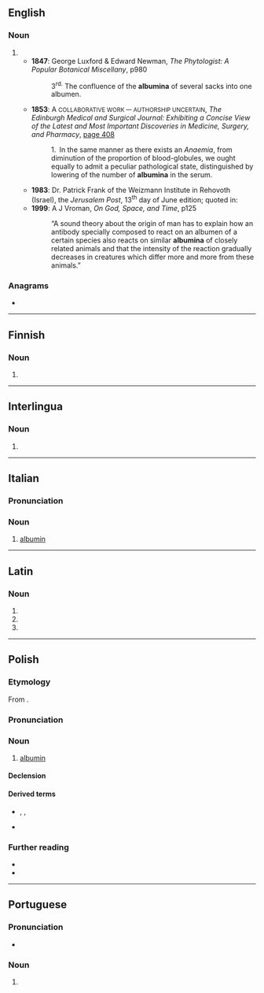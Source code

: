 {{also|albúmina|albuminą}}
==English==

===Noun===
{{head|en|noun form}}

# {{plural of|en|albumen}}
#* '''1847''': George Luxford & Edward Newman, ''The Phytologist: A Popular Botanical Miscellany'', p980
#*: 3<sup>rd.</sup> The confluence of the '''albumina''' of several sacks into one albumen.
#* '''1853''': A <small>COLLABORATIVE WORK — AUTHORSHIP UNCERTAIN</small>, ''The Edinburgh Medical and Surgical Journal: Exhibiting a Concise View of the Latest and Most Important Discoveries in Medicine, Surgery, and Pharmacy'', [http://books.google.co.uk/books?id=6n8BAAAAYAAJ&pg=PA408&dq=albumina&ei=TiBASqDpNoe-yQTn56lT page 408]
#*: 1. In the same manner as there exists an ''Anaemia'', from diminution of the proportion of blood-globules, we ought equally to admit a peculiar pathological state, distinguished by lowering of the number of '''albumina''' in the serum.
#* '''1983''': Dr. Patrick Frank of the Weizmann Institute in Rehovoth (Israel), the ''Jerusalem Post'', 13<sup>th</sup> day of June edition; quoted in:
#* '''1999''': A J Vroman, ''On God, Space, and Time'', p125
#*: “A sound theory about the origin of man has to explain how an antibody specially composed to react on an albumen of a certain species also reacts on similar '''albumina''' of closely related animals and that the intensity of the reaction gradually decreases in creatures which differ more and more from these animals.”

===Anagrams===
* {{anagrams|en|a=aabilmnu|Balumain|bimanual|manubial}}

----

==Finnish==

===Noun===
{{head|fi|noun form}}

# {{fi-form of|case=essive|pl=singular|albumi}}

----

==Interlingua==

===Noun===
{{ia-noun|-}}

# {{l|en|albumin}}

----

==Italian==
{{wikipedia|lang=it}}

===Pronunciation===
{{it-pr|albumìna}}

===Noun===
{{it-noun|f}}

# {{lb|it|protein}} [[albumin]]

----

==Latin==

===Noun===
{{la-noun-form|albūmina}}

# {{inflection of|la|albūmen||nom|p}}
# {{inflection of|la|albūmen||acc|p}}
# {{inflection of|la|albūmen||voc|p}}

----

==Polish==
{{wp|lang=pl}}

===Etymology===
From {{der|pl|la|albūmen}}.

===Pronunciation===
{{pl-p|a=Pl-albumina.ogg}}

===Noun===
{{pl-noun|f}}

# {{lb|pl|biochemistry}} [[albumin]]

====Declension====
{{pl-decl-noun-f}}

====Derived terms====
* {{q|nouns}} {{l|pl|albuminoid}}, {{l|pl|albuminometr}}, {{l|pl|albuminuria}}
* {{q|adjective}} {{l|pl|albuminowy}}

===Further reading===
* {{R:pl:WSJP}}
* {{R:pl:PWN}}

{{C|pl|Proteins}}

----

==Portuguese==

===Pronunciation===
{{pt-IPA|àlbumina}}
* {{hyph|pt|al|bu|mi|na}}

===Noun===
{{pt-noun|f}}

# {{lb|pt|organic chemistry}} {{l|en|albumin}} {{gloss|one of a class of monomeric proteins that are soluble in water}}